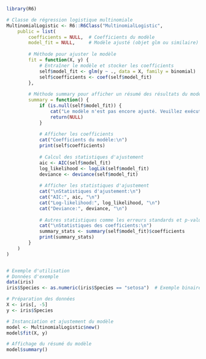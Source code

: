 ```r
library(R6)

# Classe de régression logistique multinomiale
MultinomialLogistic <- R6::R6Class("MultinomialLogistic",
    public = list(
        coefficients = NULL,  # Coefficients du modèle
        model_fit = NULL,     # Modèle ajusté (objet glm ou similaire)
        
        # Méthode pour ajuster le modèle
        fit = function(X, y) {
            # Entraîner le modèle et stocker les coefficients
            self$model_fit <- glm(y ~ ., data = X, family = binomial)
            self$coefficients <- coef(self$model_fit)
        },
        
        # Méthode summary pour afficher un résumé des résultats du modèle
        summary = function() {
            if (is.null(self$model_fit)) {
                cat("Le modèle n'est pas encore ajusté. Veuillez exécuter la méthode fit().\n")
                return(NULL)
            }
            
            # Afficher les coefficients
            cat("Coefficients du modèle:\n")
            print(self$coefficients)
            
            # Calcul des statistiques d'ajustement
            aic <- AIC(self$model_fit)
            log_likelihood <- logLik(self$model_fit)
            deviance <- deviance(self$model_fit)
            
            # Afficher les statistiques d'ajustement
            cat("\nStatistiques d'ajustement:\n")
            cat("AIC:", aic, "\n")
            cat("Log-likelihood:", log_likelihood, "\n")
            cat("Deviance:", deviance, "\n")
            
            # Autres statistiques comme les erreurs standards et p-values
            cat("\nStatistiques des coefficients:\n")
            summary_stats <- summary(self$model_fit)$coefficients
            print(summary_stats)
        }
    )
)



```


```r
# Exemple d'utilisation
# Données d'exemple
data(iris)
iris$Species <- as.numeric(iris$Species == "setosa")  # Exemple binaire pour glm

# Préparation des données
X <- iris[, -5]
y <- iris$Species

# Instanciation et ajustement du modèle
model <- MultinomialLogistic$new()
model$fit(X, y)

# Affichage du résumé du modèle
model$summary()
```

